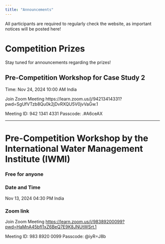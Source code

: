 ```yaml
---
title: "Announcements"
---
```


All participants are required to regularly check the website, as important notices will be posted here!

# Competition Prizes

Stay tuned for announcements regarding the prizes!

## Pre-Competition Workshop for Case Study 2

Time: Nov 24, 2024 10:00 AM India

Join Zoom Meeting
https://learn.zoom.us/j/94213414331?pwd=SgUfVTzb8Qu0k2jDvRXQU5V0jvVaGw.1

Meeting ID: 942 1341 4331
Passcode: .#A6ceAX

----------------------------

# Pre-Competition Workshop by the International Water Management Institute (IWMI)

### Free for anyone

### Date and Time

Nov 13, 2024 04:30 PM India

### Zoom link

Join Zoom Meeting <https://learn.zoom.us/j/98389200099?pwd=HaMnA45bfI1xZ6BeQ7E9K8JNUtWSrt.1>

Meeting ID: 983 8920 0099 Passcode: @iyR=J8b
